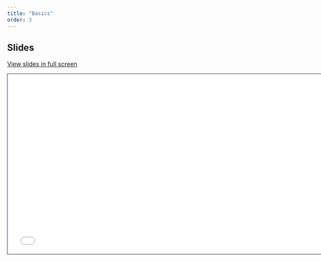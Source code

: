 ```yaml
---
title: "Basics"
order: 3
---
```


## Slides

[View slides in full screen](3-basics.qmd)

```{=html}
<iframe class="slide-deck" src="3-basics.html" height="420" width="747" style="border: 1px solid #2e3846;"></iframe>
```
